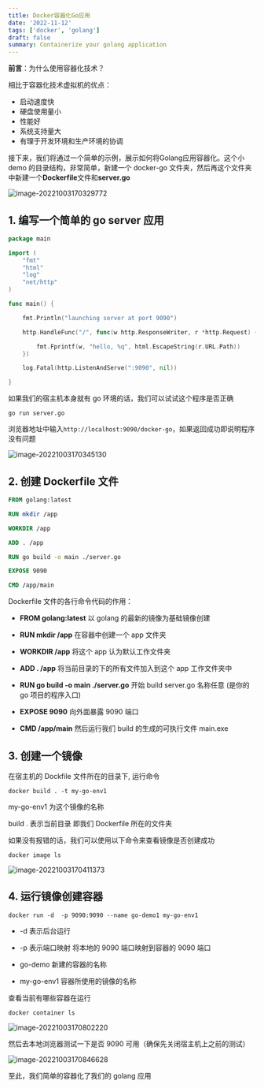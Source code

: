 ```yaml
---
title: Docker容器化Go应用
date: '2022-11-12'
tags: ['docker', 'golang']
draft: false
summary: Containerize your golang application
---
```


**前言**：为什么使用容器化技术？

相比于容器化技术虚拟机的优点：

- 启动速度快
- 硬盘使用量小
- 性能好
- 系统支持量大
- 有理于开发环境和生产环境的协调

接下来，我们将通过一个简单的示例，展示如何将Golang应用容器化。这个小 demo 的目录结构，非常简单，新建一个 docker-go 文件夹，然后再这个文件夹中新建一个**Dockerfile**文件和**server.go**

![image-20221003170329772](https://raw.githubusercontent.com/XIAOZHUXUEJAVA/MyGraphBed/master/image-20221003170329772.png)

## 1. 编写一个简单的 go server 应用

```go
package main

import (
	"fmt"
	"html"
	"log"
	"net/http"
)

func main() {

	fmt.Println("launching server at port 9090")

	http.HandleFunc("/", func(w http.ResponseWriter, r *http.Request) {

		fmt.Fprintf(w, "hello, %q", html.EscapeString(r.URL.Path))
	})

	log.Fatal(http.ListenAndServe(":9090", nil))

}
```

如果我们的宿主机本身就有 go 环境的话，我们可以试试这个程序是否正确

```shell
go run server.go
```

浏览器地址中输入`http://localhost:9090/docker-go`，如果返回成功即说明程序没有问题

![image-20221003170345130](https://raw.githubusercontent.com/XIAOZHUXUEJAVA/MyGraphBed/master/image-20221003170345130.png)

## 2. 创建 Dockerfile 文件

```dockerfile
FROM golang:latest

RUN mkdir /app

WORKDIR /app

ADD . /app

RUN go build -o main ./server.go

EXPOSE 9090

CMD /app/main
```

Dockerfile 文件的各行命令代码的作用：

- **FROM golang:latest** 以 golang 的最新的镜像为基础镜像创建

- **RUN mkdir /app** 在容器中创建一个 app 文件夹

- **WORKDIR /app** 将这个 app 认为默认工作文件夹

- **ADD . /app** 将当前目录的下的所有文件加入到这个 app 工作文件夹中

- **RUN go build -o main ./server.go** 开始 build server.go 名称任意 (是你的 go 项目的程序入口)

- **EXPOSE 9090** 向外面暴露 9090 端口

- **CMD /app/main** 然后运行我们 build 的生成的可执行文件 main.exe

## 3. 创建一个镜像

在宿主机的 Dockfile 文件所在的目录下, 运行命令

```shell
docker build . -t my-go-env1
```

my-go-env1 为这个镜像的名称

build . 表示当前目录 即我们 Dockerfile 所在的文件夹

如果没有报错的话，我们可以使用以下命令来查看镜像是否创建成功

```shell
docker image ls
```

![image-20221003170411373](https://raw.githubusercontent.com/XIAOZHUXUEJAVA/MyGraphBed/master/image-20221003170411373.png)

## 4. 运行镜像创建容器

```shell
docker run -d  -p 9090:9090 --name go-demo1 my-go-env1
```

- -d 表示后台运行

- -p 表示端口映射 将本地的 9090 端口映射到容器的 9090 端口

- go-demo 新建的容器的名称

- my-go-env1 容器所使用的镜像的名称

查看当前有哪些容器在运行

```shell
docker container ls
```

![image-20221003170802220](https://raw.githubusercontent.com/XIAOZHUXUEJAVA/MyGraphBed/master/image-20221003170802220.png)

然后去本地浏览器测试一下是否 9090 可用（确保先关闭宿主机上之前的测试）

![image-20221003170846628](https://raw.githubusercontent.com/XIAOZHUXUEJAVA/MyGraphBed/master/image-20221003170846628.png)

至此，我们简单的容器化了我们的 golang 应用
